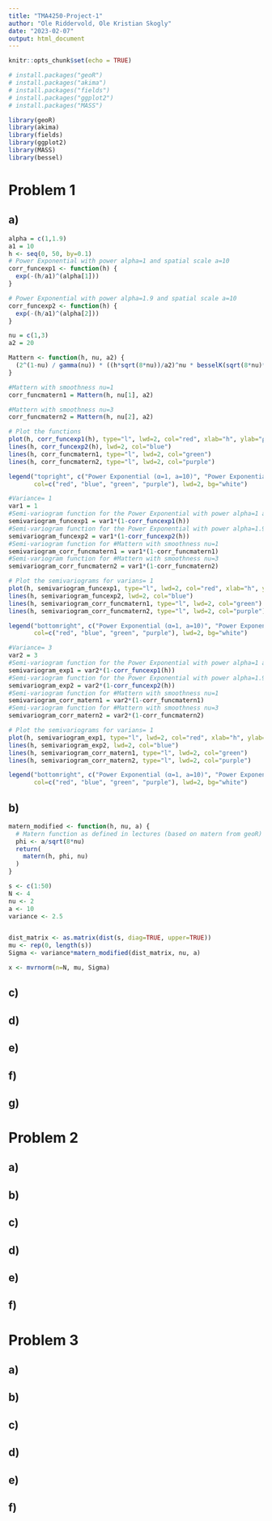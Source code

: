 ```yaml
---
title: "TMA4250-Project-1"
author: "Ole Riddervold, Ole Kristian Skogly"
date: "2023-02-07"
output: html_document
---
```


```r
knitr::opts_chunk$set(echo = TRUE)

# install.packages("geoR")
# install.packages("akima")
# install.packages("fields")
# install.packages("ggplot2")
# install.packages("MASS")

library(geoR)
library(akima)
library(fields)
library(ggplot2)
library(MASS)
library(bessel)
```

# Problem 1

## a)
```r
alpha = c(1,1.9)
a1 = 10
h <- seq(0, 50, by=0.1)
# Power Exponential with power alpha=1 and spatial scale a=10
corr_funcexp1 <- function(h) {
  exp(-(h/a1)^(alpha[1]))
}

# Power Exponential with power alpha=1.9 and spatial scale a=10
corr_funcexp2 <- function(h) {
  exp(-(h/a1)^(alpha[2]))
}

nu = c(1,3)
a2 = 20

Mattern <- function(h, nu, a2) {
  (2^(1-nu) / gamma(nu)) * ((h*sqrt(8*nu))/a2)^nu * besselK(sqrt(8*nu)*h/a2, nu)
}

#Mattern with smoothness nu=1
corr_funcmatern1 = Mattern(h, nu[1], a2)

#Mattern with smoothness nu=3
corr_funcmatern2 = Mattern(h, nu[2], a2)

# Plot the functions
plot(h, corr_funcexp1(h), type="l", lwd=2, col="red", xlab="h", ylab="ρ(h)")
lines(h, corr_funcexp2(h), lwd=2, col="blue")
lines(h, corr_funcmatern1, type="l", lwd=2, col="green")
lines(h, corr_funcmatern2, type="l", lwd=2, col="purple")

legend("topright", c("Power Exponential (α=1, a=10)", "Power Exponential (α=1.9, a=10)", "Mattern (ν=1, a=10)", "Mattern (ν=3, a=10)"),
       col=c("red", "blue", "green", "purple"), lwd=2, bg="white")

#Variance= 1
var1 = 1
#Semi-variogram function for the Power Exponential with power alpha=1 and spatial scale a=10
semivariogram_funcexp1 = var1*(1-corr_funcexp1(h))
#Semi-variogram function for the Power Exponential with power alpha=1.9 and spatial scale a=10
semivariogram_funcexp2 = var1*(1-corr_funcexp2(h))
#Semi-variogram function for #Mattern with smoothness nu=1
semivariogram_corr_funcmatern1 = var1*(1-corr_funcmatern1)
#Semi-variogram function for #Mattern with smoothness nu=3
semivariogram_corr_funcmatern2 = var1*(1-corr_funcmatern2)

# Plot the semivariograms for varians= 1
plot(h, semivariogram_funcexp1, type="l", lwd=2, col="red", xlab="h", ylab="γ(h)")
lines(h, semivariogram_funcexp2, lwd=2, col="blue")
lines(h, semivariogram_corr_funcmatern1, type="l", lwd=2, col="green")
lines(h, semivariogram_corr_funcmatern2, type="l", lwd=2, col="purple")

legend("bottomright", c("Power Exponential (α=1, a=10)", "Power Exponential (α=1.9, a=10)", "Mattern (ν=1, a=10)", "Mattern (ν=3, a=10)"),
       col=c("red", "blue", "green", "purple"), lwd=2, bg="white")

#Variance= 3
var2 = 3
#Semi-variogram function for the Power Exponential with power alpha=1 and spatial scale a=10
semivariogram_exp1 = var2*(1-corr_funcexp1(h))
#Semi-variogram function for the Power Exponential with power alpha=1.9 and spatial scale a=10
semivariogram_exp2 = var2*(1-corr_funcexp2(h))
#Semi-variogram function for #Mattern with smoothness nu=1
semivariogram_corr_matern1 = var2*(1-corr_funcmatern1)
#Semi-variogram function for #Mattern with smoothness nu=3
semivariogram_corr_matern2 = var2*(1-corr_funcmatern2)

# Plot the semivariograms for varians= 1
plot(h, semivariogram_exp1, type="l", lwd=2, col="red", xlab="h", ylab="γ(h)")
lines(h, semivariogram_exp2, lwd=2, col="blue")
lines(h, semivariogram_corr_matern1, type="l", lwd=2, col="green")
lines(h, semivariogram_corr_matern2, type="l", lwd=2, col="purple")

legend("bottomright", c("Power Exponential (α=1, a=10)", "Power Exponential (α=1.9, a=10)", "Mattern (ν=1, a=10)", "Mattern (ν=3, a=10)"),
       col=c("red", "blue", "green", "purple"), lwd=2, bg="white")

```
## b)
```r
matern_modified <- function(h, nu, a) {
  # Matern function as defined in lectures (based on matern from geoR)
  phi <- a/sqrt(8*nu)
  return(
    matern(h, phi, nu)
  )
}

s <- c(1:50)
N <- 4
nu <- 2
a <- 10
variance <- 2.5


dist_matrix <- as.matrix(dist(s, diag=TRUE, upper=TRUE))
mu <- rep(0, length(s))
Sigma <- variance*matern_modified(dist_matrix, nu, a)

x <- mvrnorm(n=N, mu, Sigma)
```

## c)

## d)

## e)

## f)

## g)


# Problem 2

## a)

## b)

## c)

## d)

## e)

## f)


# Problem 3

## a)

## b)

## c)

## d)

## e)

## f)